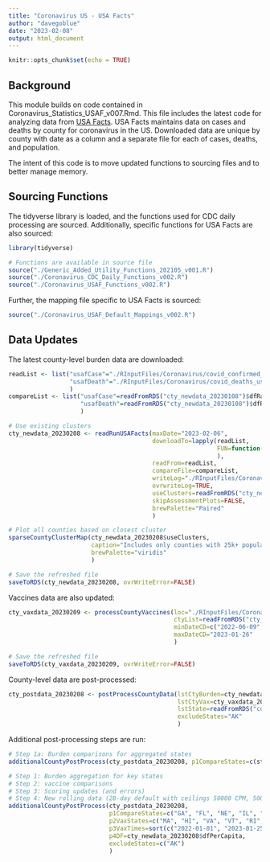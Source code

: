 ```yaml
---
title: "Coronavirus US - USA Facts"
author: "davegoblue"
date: "2023-02-08"
output: html_document
---
```


```r
knitr::opts_chunk$set(echo = TRUE)
```

## Background
This module builds on code contained in Coronavirus_Statistics_USAF_v007.Rmd.  This file includes the latest code for analyzing data from [USA Facts](https://usafacts.org/visualizations/coronavirus-covid-19-spread-map/).  USA Facts maintains data on cases and deaths by county for coronavirus in the US.  Downloaded data are unique by county with date as a column and a separate file for each of cases, deaths, and population.

The intent of this code is to move updated functions to sourcing files and to better manage memory.

## Sourcing Functions  
The tidyverse library is loaded, and the functions used for CDC daily processing are sourced.  Additionally, specific functions for USA Facts are also sourced:  
```r

library(tidyverse)

# Functions are available in source file
source("./Generic_Added_Utility_Functions_202105_v001.R")
source("./Coronavirus_CDC_Daily_Functions_v002.R")
source("./Coronavirus_USAF_Functions_v002.R")

```
  
Further, the mapping file specific to USA Facts is sourced:  
```r

source("./Coronavirus_USAF_Default_Mappings_v002.R")

```
  
## Data Updates  
The latest county-level burden data are downloaded:  
```r

readList <- list("usafCase"="./RInputFiles/Coronavirus/covid_confirmed_usafacts_downloaded_20230208.csv", 
                 "usafDeath"="./RInputFiles/Coronavirus/covid_deaths_usafacts_downloaded_20230208.csv"
                 )
compareList <- list("usafCase"=readFromRDS("cty_newdata_20230108")$dfRaw$usafCase, 
                    "usafDeath"=readFromRDS("cty_newdata_20230108")$dfRaw$usafDeath
                    )

# Use existing clusters
cty_newdata_20230208 <- readRunUSAFacts(maxDate="2023-02-06", 
                                        downloadTo=lapply(readList, 
                                                          FUN=function(x) if(file.exists(x)) NA else x
                                                          ),
                                        readFrom=readList, 
                                        compareFile=compareList, 
                                        writeLog="./RInputFiles/Coronavirus/USAF_NewData_20230208_chk_v005.log", 
                                        ovrwriteLog=TRUE,
                                        useClusters=readFromRDS("cty_newdata_20210813")$useClusters,
                                        skipAssessmentPlots=FALSE,
                                        brewPalette="Paired"
                                        )

# Plot all counties based on closest cluster
sparseCountyClusterMap(cty_newdata_20230208$useClusters, 
                       caption="Includes only counties with 25k+ population",
                       brewPalette="viridis"
                       )

# Save the refreshed file
saveToRDS(cty_newdata_20230208, ovrWriteError=FALSE)

```
  
Vaccines data are also updated:  
```r

cty_vaxdata_20230209 <- processCountyVaccines(loc="./RInputFiles/Coronavirus/county_vaccine_20230209.csv", 
                                              ctyList=readFromRDS("cty_newdata_20230208"), 
                                              minDateCD=c("2022-06-09", "2022-06-09"),
                                              maxDateCD="2023-01-26"
                                              )

# Save the refreshed file
saveToRDS(cty_vaxdata_20230209, ovrWriteError=FALSE)

```
  
County-level data are post-processed:  
```r

cty_postdata_20230208 <- postProcessCountyData(lstCtyBurden=cty_newdata_20230208$dfPerCapita, 
                                               lstCtyVax=cty_vaxdata_20230209$vaxFix, 
                                               lstState=readFromRDS("cdc_daily_230202")$dfPerCapita, 
                                               excludeStates="AK"
                                               )

```
  
Additional post-processing steps are run:  
```r

# Step 1a: Burden comparisons for aggregated states
additionalCountyPostProcess(cty_postdata_20230208, p1CompareStates=c(state.abb, "DC"), p1AggData=TRUE)

# Step 1: Burden aggregation for key states
# Step 2: vaccine comparisons
# Step 3: Scoring updates (and errors)
# Step 4: New rolling data (28-day default with ceilings 50000 CPM, 500 DPM)
additionalCountyPostProcess(cty_postdata_20230208, 
                            p1CompareStates=c("GA", "FL", "NE", "IL", "OR"), 
                            p2VaxStates=c("MA", "HI", "VA", "VT", "RI", "NE"), 
                            p3VaxTimes=sort(c("2022-01-01", "2023-01-25")),
                            p4DF=cty_newdata_20230208$dfPerCapita, 
                            excludeStates=c("AK")
                            )

```
  

